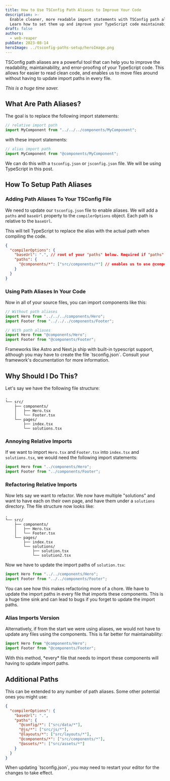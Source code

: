 ```yaml
---
title: How to Use TSConfig Path Aliases to Improve Your Code
description: >-
  Enable cleaner, more readable import statements with TSConfig path aliases.
  Learn how to set them up and improve your TypeScript code maintainability.
draft: false
authors:
  - web-reaper
pubDate: 2023-08-14
heroImage: ../tsconfig-paths-setup/heroImage.png
---
```

TSConfig path aliases are a powerful tool that can help you to improve the readability, maintainability, and error-proofing of your TypeScript code. This allows for easier to read clean code, and enables us to move files around without having to update import paths in every file.

*This is a huge time saver.*

## What Are Path Aliases?

The goal is to replace the following import statements:

```ts
// relative import path
import MyComponent from "../../../components/MyComponent";
```

with these import statements:

```ts
// alias import path
import MyComponent from "@components/MyComponent";
```

We can do this with a `tsconfig.json` or `jsconfig.json` file. We will be using TypeScript in this post.

## How To Setup Path Aliases

### Adding Path Aliases To Your TSConfig File

We need to update our `tsconfig.json` file to enable aliases. We will add a `paths` and `baseUrl` property to the `compilerOptions` object. Each path is relative to the `baseUrl`.

This will tell TypeScript to replace the alias with the actual path when compiling the code.

```json
{
  "compilerOptions": {
    "baseUrl": ".", // root of your "paths" below. Required if "paths" is defined
    "paths": {
      "@components/*": ["src/components/*"] // enables us to use @components/MyComponent
    }
  }
}
```

### Using Path Aliases In Your Code

Now in all of your source files, you can import components like this:

```ts
// Without path aliases
import Hero from "../../../components/Hero";
import Footer from "../../../components/Footer";

// With path aliases
import Hero from "@components/Hero";
import Footer from "@components/Footer";
```

<Admonition variant="info">
  Frameworks like Astro and Next.js ship with built-in typescript support,
  although you may have to create the file `tsconfig.json`. Consult your
  framework's documentation for more information.
</Admonition>

## Why Should I Do This?

Let's say we have the following file structure:

```
.
└── src/
    ├── components/
    │   ├── Hero.tsx
    │   └── Footer.tsx
    └── pages/
        ├── index.tsx
        └── solutions.tsx
```

### Annoying Relative Imports

If we want to import `Hero.tsx` and `Footer.tsx` into `index.tsx` and `solutions.tsx`, we would need the following import statements:

```ts
import Hero from "../components/Hero";
import Footer from "../components/Footer";
```

### Refactoring Relative Imports

Now lets say we want to refactor. We now have multiple "solutions" and want to have each on their own page, and have them under a `solutions` directory. The file structure now looks like:

```
.
└── src/
    ├── components/
    │   ├── Hero.tsx
    │   └── Footer.tsx
    └── pages/
        ├── index.tsx
        └── solutions/
            ├── solution.tsx
            └── solution2.tsx
```

Now we have to update the import paths of `solution.tsx`:

```ts
import Hero from "../../components/Hero";
import Footer from "../../components/Footer";
```

You can see how this makes refactoring more of a chore. We have to update the import paths in every file that imports these components. This is a huge time sink and can lead to bugs if you forget to update the import paths.

### Alias Imports Version

Alternatively, if from the start we were using aliases, we would not have to update any files using the components. This is far better for maintainability:

```ts
import Hero from "@components/Hero";
import Footer from "@components/Footer";
```

<Admonition variant="info">
  With this method, *every* file that needs to import these components will
  having to update import paths.
</Admonition>

## Additional Paths

This can be extended to any number of path aliases. Some other potential ones you might use:

```json
{
  "compilerOptions": {
    "baseUrl": ".",
    "paths": {
      "@config/*": ["src/data/*"],
      "@js/*": ["src/js/*"],
      "@layouts/*": ["src/layouts/*"],
      "@components/*": ["src/components/*"],
      "@assets/*": ["src/assets/*"]
    }
  }
}
```

<Admonition variant="tip">
  When updating `tsconfig.json`, you may need to restart your editor for the
  changes to take effect.
</Admonition>
